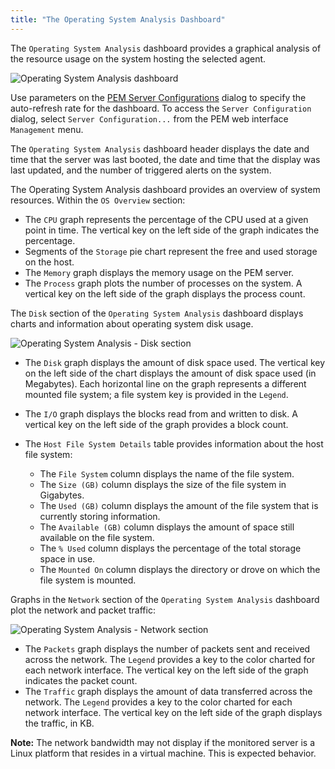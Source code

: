 ```yaml
---
title: "The Operating System Analysis Dashboard"
---
```


<div id="os_analysis_dashboard" class="registered_link"></div>

The `Operating System Analysis` dashboard provides a graphical analysis of the resource usage on the system hosting the selected agent.

![Operating System Analysis dashboard](../../images/oper_system_analysis.png)

Use parameters on the [PEM Server Configurations](../02_pem_server_config/#pem_server_config) dialog to specify the auto-refresh rate for the dashboard. To access the `Server Configuration` dialog, select `Server Configuration...` from the PEM web interface `Management` menu.

The `Operating System Analysis` dashboard header displays the date and time that the server was last booted, the date and time that the display was last updated, and the number of triggered alerts on the system.

The Operating System Analysis dashboard provides an overview of system resources. Within the `OS Overview` section:

-   The `CPU` graph represents the percentage of the CPU used at a given point in time. The vertical key on the left side of the graph indicates the percentage.
-   Segments of the `Storage` pie chart represent the free and used storage on the host.
-   The `Memory` graph displays the memory usage on the PEM server.
-   The `Process` graph plots the number of processes on the system. A vertical key on the left side of the graph displays the process count.

The `Disk` section of the `Operating System Analysis` dashboard displays charts and information about operating system disk usage.

![Operating System Analysis - Disk section](../../images/os_analysis_disk.png)

-   The `Disk` graph displays the amount of disk space used. The vertical key on the left side of the chart displays the amount of disk space used (in Megabytes). Each horizontal line on the graph represents a different mounted file system; a file system key is provided in the `Legend`.

-   The `I/O` graph displays the blocks read from and written to disk. A vertical key on the left side of the graph provides a block count.

-   The `Host File System Details` table provides information about the host file system:

    -   The `File System` column displays the name of the file system.
    -   The `Size (GB)` column displays the size of the file system in Gigabytes.
    -   The `Used (GB)` column displays the amount of the file system that is currently storing information.
    -   The `Available (GB)` column displays the amount of space still available on the file system.
    -   The `% Used` column displays the percentage of the total storage space in use.
    -   The `Mounted On` column displays the directory or drove on which the file system is mounted.

Graphs in the `Network` section of the `Operating System Analysis` dashboard plot the network and packet traffic:

![Operating System Analysis - Network section](../../images/os_analysis_network.png)

-   The `Packets` graph displays the number of packets sent and received across the network. The `Legend` provides a key to the color charted for each network interface. The vertical key on the left side of the graph indicates the packet count.
-   The `Traffic` graph displays the amount of data transferred across the network. The `Legend` provides a key to the color charted for each network interface. The vertical key on the left side of the graph displays the traffic, in KB.

**Note:** The network bandwidth may not display if the monitored server is a Linux platform that resides in a virtual machine. This is expected behavior.
